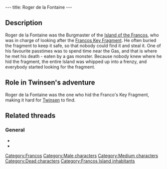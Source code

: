---
title: Roger de la Fontaine
---

{{Character|
Name=Roger de la Fontaine|
Image=DIVERS.gif|
Race=[[Franco]]|
Gender=Male|
Size=Medium|
Age=Dead}}

{{Quote|
Quote=Roger de la Fontaine, he was my brother. He was the local burgermaster you know, who was responsible for our fragment. Roger, he kept hiding the fragment somewhere without telling anyone, untill the accident...Pity he was eaten by a monster from the gas.|
Character=[[Roger de la Fontaine's brother]]}}

==Description==
Roger de la Fontaine was the Burgmaster of the [[Island of the Francos]], who was in charge of looking after the [[Francos Key Fragment]]. He often buried the fragment to keep it safe, so that nobody could find it and steal it. One of his favourite passtimes was to spend time near the Gas, and that is where he met his death - eaten by a gas monster. Because nobody knew where he hid the fragment, the entire Island was whipped up into a frenzy, and everybody started looking for the fragment.

==Role in Twinsen's adventure==
Roger de la Fontaine was the one who hid the Franco's Key Fragment, making it hard for [[Twinsen]] to find.

==Related threads==
===General===
* {{thread|id=4766|title=The Francos Burgermeister}}
* {{thread|id=893|title=Burgermaster?}}

[[Category:Francos]]
[[Category:Male characters]]
[[Category:Medium characters]]
[[Category:Dead characters]]
[[Category:Francos Island inhabitants]]